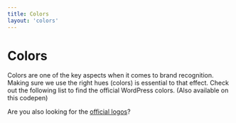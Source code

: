 ```yaml
---
title: Colors
layout: 'colors'
---
```




# Colors

Colors are one of the key aspects when it comes to brand recognition. Making sure we use the right hues (colors) is essential to that effect. Check out the following list to find the official WordPress colors. (Also available on this codepen)

Are you also looking for the [official logos](https://make.wordpress.org/design/handbook/design-guide/foundations/identity/)?

<ColorPalettes />
